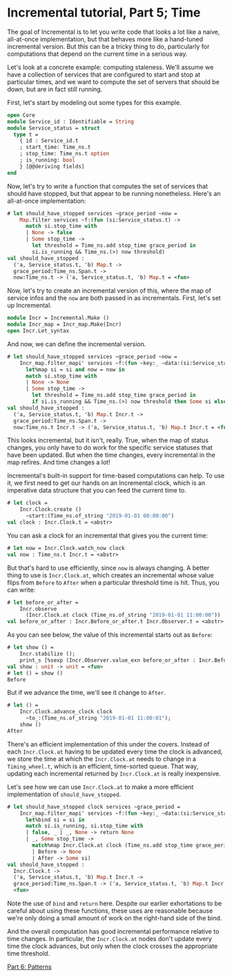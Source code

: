 # Incremental tutorial, Part 5; Time

The goal of Incremental is to let you write code that looks a lot like
a naive, all-at-once implementation, but that behaves more like a
hand-tuned incremental version.  But this can be a tricky thing to do,
particularly for computations that depend on the current time in a
serious way.

Let's look at a concrete example: computing staleness.  We'll assume
we have a collection of services that are configured to start and stop
at particular times, and we want to compute the set of servers that
should be down, but are in fact still running.

First, let's start by modeling out some types for this example.

```ocaml
open Core
module Service_id : Identifiable = String
module Service_status = struct
  type t =
    { id : Service_id.t
    ; start_time: Time_ns.t
    ; stop_time: Time_ns.t option
    ; is_running: bool
    } [@@deriving fields]
end
```

Now, let's try to write a function that computes the set of services
that should have stopped, but that appear to be running nonetheless.
Here's an all-at-once implementation:

```ocaml
# let should_have_stopped services ~grace_period ~now =
    Map.filter services ~f:(fun (si:Service_status.t) ->
      match si.stop_time with
      | None -> false
      | Some stop_time ->
        let threshold = Time_ns.add stop_time grace_period in
        si.is_running && Time_ns.(>) now threshold)
val should_have_stopped :
  ('a, Service_status.t, 'b) Map.t ->
  grace_period:Time_ns.Span.t ->
  now:Time_ns.t -> ('a, Service_status.t, 'b) Map.t = <fun>
```

Now, let's try to create an incremental version of this, where the map
of service infos and the `now` are both passed in as incrementals.
First, let's set up Incremental.

```ocaml
module Incr = Incremental.Make ()
module Incr_map = Incr_map.Make(Incr)
open Incr.Let_syntax
```

And now, we can define the incremental version.

```ocaml
# let should_have_stopped services ~grace_period ~now =
    Incr_map.filter_mapi' services ~f:(fun ~key:_ ~data:(si:Service_status.t Incr.t) ->
      let%map si = si and now = now in
      match si.stop_time with
      | None -> None
      | Some stop_time ->
        let threshold = Time_ns.add stop_time grace_period in
        if si.is_running && Time_ns.(>) now threshold then Some si else None)
val should_have_stopped :
  ('a, Service_status.t, 'b) Map.t Incr.t ->
  grace_period:Time_ns.Span.t ->
  now:Time_ns.t Incr.t -> ('a, Service_status.t, 'b) Map.t Incr.t = <fun>
```

This looks incremental, but it isn't, really.  True, when the map of
status changes, you only have to do work for the specific service
statuses that have been updated.  But when the time changes, every
incremental in the map refires.  And time changes a lot!

Incremental's built-in support for time-based computations can help.
To use it, we first need to get our hands on an Incremental clock,
which is an imperative data structure that you can feed the current
time to.

```ocaml
# let clock =
    Incr.Clock.create ()
      ~start:(Time_ns.of_string "2019-01-01 00:00:00")
val clock : Incr.Clock.t = <abstr>
```

You can ask a clock for an incremental that gives you the current
time:

```ocaml
# let now = Incr.Clock.watch_now clock
val now : Time_ns.t Incr.t = <abstr>
```

But that's hard to use efficiently, since `now` is always changing.  A
better thing to use is `Incr.Clock.at`, which creates an incremental
whose value flips from `Before` to `After` when a particular threshold
time is hit.  Thus, you can write:

```ocaml
# let before_or_after =
    Incr.observe
      (Incr.Clock.at clock (Time_ns.of_string "2019-01-01 11:00:00"))
val before_or_after : Incr.Before_or_after.t Incr.Observer.t = <abstr>
```

As you can see below, the value of this incremental starts out as
`Before`:

```ocaml
# let show () =
    Incr.stabilize ();
    print_s [%sexp (Incr.Observer.value_exn before_or_after : Incr.Before_or_after.t)];;
val show : unit -> unit = <fun>
# let () = show ()
Before
```

But if we advance the time, we'll see it change to `After`.

```ocaml
# let () =
    Incr.Clock.advance_clock clock
      ~to_:(Time_ns.of_string "2019-01-01 11:00:01");
    show ()
After
```

There's an efficient implementation of this under the covers.  Instead
of each `Incr.Clock.at` having to be updated every time the clock is
advanced, we store the time at which the `Incr.Clock.at` needs to
change in a `Timing_wheel.t`, which is an efficient, time-sorted
queue.  That way, updating each incremental returned by
`Incr.Clock.at` is really inexpensive.

Let's see how we can use `Incr.Clock.at` to make a more efficient
implementation of `should_have_stopped`.

```ocaml
# let should_have_stopped clock services ~grace_period =
    Incr_map.filter_mapi' services ~f:(fun ~key:_ ~data:(si:Service_status.t Incr.t) ->
      let%bind si = si in
      match si.is_running, si.stop_time with
      | false, _ | _, None -> return None
      | _, Some stop_time ->
        match%map Incr.Clock.at clock (Time_ns.add stop_time grace_period) with
        | Before -> None
        | After -> Some si)
val should_have_stopped :
  Incr.Clock.t ->
  ('a, Service_status.t, 'b) Map.t Incr.t ->
  grace_period:Time_ns.Span.t -> ('a, Service_status.t, 'b) Map.t Incr.t =
  <fun>
```

Note the use of `bind` and `return` here. Despite our earlier
exhortations to be careful about using these functions, these uses are
reasonable because we're only doing a small amount of work on the
right-hand side of the bind.


And the overall computation has good incremental performance relative
to time changes.  In particular, the `Incr.Clock.at` nodes don't
update every time the clock advances, but only when the clock crosses
the appropriate time threshold.

[Part 6: Patterns](./part6-patterns.mdx)
